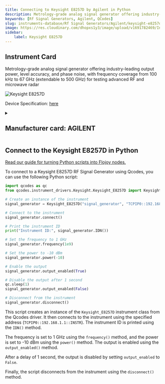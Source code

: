 ```yaml
---
title: Connecting to Keysight E8257D by Agilent in Python
description: Metrology-grade analog signal generator offering industry-leading output power, level accuracy, and phase noise, with frequency coverage from 100 kHz to 67 GHz (extendable to 500 GHz) for testing advanced RF and microwave radar
keywords: [Rf Signal Generators, Agilent, QCodes] 
slug: instruments-database/Rf Signal Generators/Agilent/keysight-e8257d 
image: https://res.cloudinary.com/dhopxs1y3/image/upload/v1691782469/Instruments/RF%20Signal%20Generator/Keysight-E8257D/Keysight-E8257D.png
sidebar:
    label: Keysight E8257D 
---
```



## Instrument Card

Metrology-grade analog signal generator offering industry-leading output power, level accuracy, and phase noise, with frequency coverage from 100 kHz to 67 GHz (extendable to 500 GHz) for testing advanced RF and microwave radar

![Keysight E8257D](https://res.cloudinary.com/dhopxs1y3/image/upload/v1691782469/Instruments/RF%20Signal%20Generator/Keysight-E8257D/Keysight-E8257D.png)

Device Specification: [here](https://www.keysight.com/us/en/assets/7018-01211/data-sheets/5989-0698.pdf)

<details style={{ marginTop: "15px"}}>
<summary><h2 style={{display:'inline'}}>Manufacturer card: AGILENT</h2></summary>

![AGILENT](https://res.cloudinary.com/dhopxs1y3/image/upload/v1692126006/Instruments/Vendor%20Logos/Agilent.png)

Keysight Technologies, or Keysight, is an American company that manufactures electronics test and measurement equipment and software

- Headquarters: USA
- Yearly Revenue (millions, USD): 5420
- Vendor Website: [here](https://www.keysight.com/us/en/home.html)

</details>


<FeaturedInstrumentVideo category="RF_SIGNAL_GENERATORS" />

## Connect to the Keysight E8257D in Python

[Read our guide for turning Python scripts into Flojoy nodes.](https://docs.flojoy.ai/contribution/blocks/custom-flojoy-block/)



<Tabs>
<TabItem value="Flojoy" label="Flojoy" className="flojoy-instrument-tabs">

<SectionsCard category="RF_SIGNAL_GENERATORS" manufacturer="Agilent"></SectionsCard>

</TabItem>
<TabItem value="QCodes" label="QCodes">

To connect to a Keysight E8257D RF Signal Generator using Qcodes, you can use the following Python script:

```python
import qcodes as qc
from qcodes.instrument_drivers.Keysight.Keysight_E8257D import Keysight_E8257D

# Create an instance of the instrument
signal_generator = Keysight_E8257D("signal_generator", "TCPIP0::192.168.1.1::INSTR")

# Connect to the instrument
signal_generator.connect()

# Print the instrument ID
print("Instrument ID:", signal_generator.IDN())

# Set the frequency to 1 GHz
signal_generator.frequency(1e9)

# Set the power to -10 dBm
signal_generator.power(-10)

# Enable the output
signal_generator.output_enabled(True)

# Disable the output after 1 second
qc.sleep(1)
signal_generator.output_enabled(False)

# Disconnect from the instrument
signal_generator.disconnect()
```

This script creates an instance of the `Keysight_E8257D` instrument class from the Qcodes driver. It then connects to the instrument using the specified address (`TCPIP0::192.168.1.1::INSTR`). The instrument ID is printed using the `IDN()` method.

The frequency is set to 1 GHz using the `frequency()` method, and the power is set to -10 dBm using the `power()` method. The output is enabled using the `output_enabled()` method.

After a delay of 1 second, the output is disabled by setting `output_enabled` to `False`.

Finally, the script disconnects from the instrument using the `disconnect()` method.

</TabItem>
</Tabs>